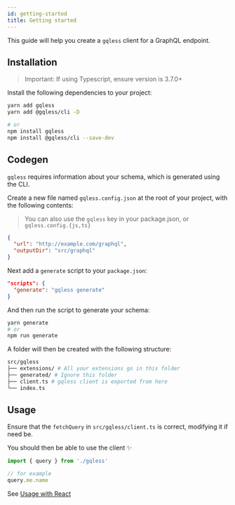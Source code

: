 ```yaml
---
id: getting-started
title: Getting started
---
```


This guide will help you create a `gqless` client for a GraphQL endpoint.

## Installation

> Important: If using Typescript, ensure version is 3.7.0+

Install the following dependencies to your project:

```bash
yarn add gqless
yarn add @gqless/cli -D

# or
npm install gqless
npm install @gqless/cli --save-dev
```

## Codegen

`gqless` requires information about your schema, which is generated using the CLI.

Create a new file named `gqless.config.json` at the root of your project, with the following contents:

> You can also use the `gqless` key in your package.json, or `gqless.config.{js,ts}`

```json
{
  "url": "http://example.com/graphql",
  "outputDir": "src/graphql"
}
```

Next add a `generate` script to your `package.json`:

```json
"scripts": {
  "generate": "gqless generate"
}
```

And then run the script to generate your schema:

```bash
yarn generate
# or
npm run generate
```

A folder will then be created with the following structure:

```bash
src/gqless
├── extensions/ # All your extensions go in this folder
├── generated/ # Ignore this folder
├── client.ts # gqless client is exported from here
└── index.ts
```

## Usage

Ensure that the `fetchQuery` in `src/gqless/client.ts` is correct, modifying it if need be.

You should then be able to use the client ✨

```ts
import { query } from './gqless'

// for example
query.me.name
```

See [Usage with React](/docs/react/basic-usage)

